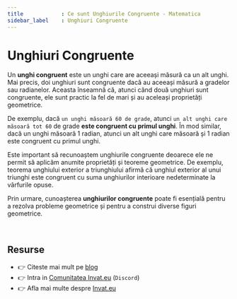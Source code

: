 ```yaml
---
title            : Ce sunt Unghiurile Congruente - Matematica 
sidebar_label    : Unghiuri Congruente
---
```


# Unghiuri Congruente

Un **unghi congruent** este un unghi care are aceeași măsură ca un alt unghi. 
Mai precis, doi unghiuri sunt congruente dacă au aceeași măsură a gradelor sau radianelor. 
Aceasta înseamnă că, atunci când două unghiuri sunt congruente, ele sunt practic la fel de mari și au aceleași proprietăți geometrice.

De exemplu, dacă `un unghi măsoară 60 de grade`, atunci `un alt unghi care măsoară tot 60` de grade **este congruent cu primul unghi**. 
În mod similar, dacă un unghi măsoară 1 radian, atunci un alt unghi care măsoară și 1 radian este congruent cu primul unghi.

Este important să recunoaștem unghiurile congruente deoarece ele ne permit să aplicăm anumite proprietăți și teoreme geometrice. 
De exemplu, teorema unghiului exterior a triunghiului afirmă că unghiul exterior al unui triunghi este congruent cu suma unghiurilor interioare nedeterminate la vârfurile opuse. 

Prin urmare, cunoașterea **unghiurilor congruente** poate fi esențială pentru a rezolva probleme geometrice și pentru a construi diverse figuri geometrice.

<br />

## Resurse

- 👉 Citeste mai mult pe [blog](https://www.blog.invat.eu/)
- 👉 Intra in [Comunitatea Invat.eu](https://discord.gg/uh2WWTKt) (`Discord`)  
- 👉 Afla mai multe despre [Invat.eu](/intro) 

